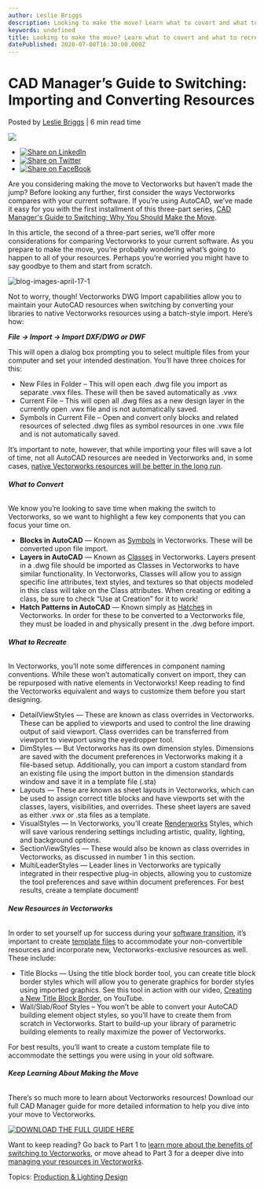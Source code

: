 ```yaml
---
author: Leslie Briggs
description: Looking to make the move? Learn what to covert and what to recreate when you move from AutoCAD to Vectorworks.
keywords: undefined
title: Looking to make the move? Learn what to covert and what to recreate when you move from AutoCAD to Vectorworks. 
datePublished: 2020-07-08T16:30:00.000Z
---
```

  

# CAD Manager’s Guide to Switching: Importing and Converting Resources

 Posted by [Leslie Briggs](https://blog.vectorworks.net/author/leslie-briggs) | 6 min read time 

![](https://blog.vectorworks.net/hubfs/blog-images-april-17-1.jpg) 

* [![Share on LinkedIn](https://2659751.fs1.hubspotusercontent-na1.net/hubfs/2659751/michaelDemo/share-LI.png)](http://www.linkedin.com/shareArticle?mini=true&url=https%3A%2F%2Fblog.vectorworks.net%2Fswitching-to-vectorworks-cad-manager-guide-2)
* [![Share on Twitter](https://2659751.fs1.hubspotusercontent-na1.net/hubfs/2659751/michaelDemo/share-TW.png)](https://www.twitter.com/share?text=CAD%20Manager’s%20Guide%20to%20Switching:%20Importing%20and%20Converting%20Resources&url=https%3A%2F%2Fblog.vectorworks.net%2Fswitching-to-vectorworks-cad-manager-guide-2&via=PMGTweets)
* [![Share on FaceBook](https://2659751.fs1.hubspotusercontent-na1.net/hubfs/2659751/michaelDemo/share-FB.png)](https://www.facebook.com/sharer/sharer.php?u=https%3A%2F%2Fblog.vectorworks.net%2Fswitching-to-vectorworks-cad-manager-guide-2)

Are you considering making the move to Vectorworks but haven’t made the jump? Before looking any further, first consider the ways Vectorworks compares with your current software. If you’re using AutoCAD, we’ve made it easy for you with the first installment of this three-part series, [CAD Manager's Guide to Switching: Why You Should Make the Move](/switching-to-vectorworks-cad-manager-guide-1?utm%5Fcampaign=makethemove&utm%5Fmedium=planetvectorworks&utm%5Fsource=intext&utm%5Fcontent=070820cadmgrswitch2).

In this article, the second of a three-part series, we’ll offer more considerations for comparing Vectorworks to your current software. As you prepare to make the move, you’re probably wondering what’s going to happen to all of your resources. Perhaps you’re worried you might have to say goodbye to them and start from scratch.

![blog-images-april-17-1](https://blog.vectorworks.net/hs-fs/hubfs/blog-images-april-17-1.jpg?width=5999&name=blog-images-april-17-1.jpg)

Not to worry, though! Vectorworks DWG Import capabilities allow you to maintain your AutoCAD resources when switching by converting your libraries to native Vectorworks resources using a batch-style import. Here’s how:

**_File →_ _Import →_ _Import DXF/DWG or DWF_**

This will open a dialog box prompting you to select multiple files from your computer and set your intended destination. You’ll have three choices for this:

* New Files in Folder – This will open each .dwg file you import as separate .vwx files. These will then be saved automatically as .vwx
* Current File – This will open all .dwg files as a new design layer in the currently open .vwx file and is not automatically saved.
* Symbols in Current File – Open and convert only blocks and related resources of selected .dwg files as symbol resources in one .vwx file and is not automatically saved.

It’s important to note, however, that while importing your files will save a lot of time, not all AutoCAD resources are needed in Vectorworks and, in some cases, [native Vectorworks resources will be better in the long run](https://app-help.vectorworks.net/2020/eng/index.htm#t=VW2020%5FGuide%2FResourceManager%2FResources.htm&rhsearch=resources&rhhlterm=resources&rhsyns=%20?utm%5Fcampaign=makethemove&utm%5Fmedium=website&utm%5Fsource=intext&utm%5Fcontent=070820CADMgrSwitch2).

###### **What to Convert**

We know you’re looking to save time when making the switch to Vectorworks, so we want to highlight a few key components that you can focus your time on.

* **Blocks in AutoCAD** — Known as [Symbols](https://app-help.vectorworks.net/2020/eng/index.htm#t=VW2020%5FGuide%2FSymbols%2FSymbols.htm&rhsearch=symbols&rhhlterm=symbols&rhsyns=%20?utm%5Fcampaign=makethemove&utm%5Fmedium=website&utm%5Fsource=intext&utm%5Fcontent=070820CADMgrSwitch2) in Vectorworks. These will be converted upon file import.
* **Layers in AutoCAD** — Known as [Classes](https://app-help.vectorworks.net/2020/eng/index.htm#t=VW2020%5FGuide%2FStructure%2FConcept%5FClasses%5Foverview.htm&rhsearch=classes&rhhlterm=classes&rhsyns=%20?utm%5Fcampaign=makethemove&utm%5Fmedium=website&utm%5Fsource=intext&utm%5Fcontent=070820CADMgrSwitch2) in Vectorworks. Layers present in a .dwg file should be imported as Classes in Vectorworks to have similar functionality. In Vectorworks, Classes will allow you to assign specific line attributes, text styles, and textures so that objects modeled in this class will take on the Class attributes. When creating or editing a class, be sure to check “Use at Creation” for it to work!
* **Hatch Patterns in AutoCAD** — Known simply as [Hatches](https://app-help.vectorworks.net/2020/eng/index.htm#t=VW2020%5FGuide%2FAttributes%2FDefining%5Fhatches.htm&rhsearch=hatches&rhhlterm=hatches&rhsyns=%20?utm%5Fcampaign=makethemove&utm%5Fmedium=website&utm%5Fsource=intext&utm%5Fcontent=070820CADMgrSwitch2) in Vectorworks. In order for these to be converted to a Vectorworks file, they must be loaded in and physically present in the .dwg before import.

###### **What to Recreate**

In Vectorworks, you’ll note some differences in component naming conventions. While these won’t automatically convert on import, they can be repurposed with native elements in Vectorworks! Keep reading to find the Vectorworks equivalent and ways to customize them before you start designing.

* DetailViewStyles — These are known as class overrides in Vectorworks. These can be applied to viewports and used to control the line drawing output of said viewport. Class overrides can be transferred from viewport to viewport using the eyedropper tool.
* DimStyles — But Vectorworks has its own dimension styles. Dimensions are saved with the document preferences in Vectorworks making it a file-based setup. Additionally, you can import a custom standard from an existing file using the import button in the dimension standards window and save it in a template file (.sta)
* Layouts — These are known as sheet layouts in Vectorworks, which can be used to assign correct title blocks and have viewports set with the classes, layers, visibilities, and overrides. These sheet layers are saved as either .vwx or .sta files as a template.
* VisualStyles — In Vectorworks, you’ll create [Renderworks](https://app-help.vectorworks.net/2020/eng/index.htm#t=VW2020%5FGuide%2FRendering1%2FCreating%5FRenderworks%5Fstyles.htm&rhsearch=Renderworks%20styles&rhhlterm=Renderworks%20styles&rhsyns=%20?utm%5Fcampaign=makethemove&utm%5Fmedium=website&utm%5Fsource=intext&utm%5Fcontent=070820CADMgrSwitch2) Styles, which will save various rendering settings including artistic, quality, lighting, and background options.
* SectionViewStyles — These would also be known as class overrides in Vectorworks, as discussed in number 1 in this section.
* MultiLeaderStyles — Leader lines in Vectorworks are typically integrated in their respective plug-in objects, allowing you to customize the tool preferences and save within document preferences. For best results, create a template document!

###### **New Resources in Vectorworks**

In order to set yourself up for success during your [software transition](https://www.vectorworks.net/en/start/make-the-move?utm%5Fcampaign=makethemove&utm%5Fmedium=website&utm%5Fsource=intext&utm%5Fcontent=070820CADMgrSwitch2), it’s important to create [template files](https://app-help.vectorworks.net/2020/eng/index.htm#t=VW2020%5FGuide%2FSetup%2FCreating%5Ftemplates.htm&rhsearch=templates&rhhlterm=templates&rhsyns=%20?utm%5Fcampaign=makethemove&utm%5Fmedium=website&utm%5Fsource=intext&utm%5Fcontent=070820CADMgrSwitch2) to accommodate your non-convertible resources and incorporate new, Vectorworks-exclusive resources as well. These include:

* Title Blocks — Using the title block border tool, you can create title block border styles which will allow you to generate graphics for border styles using imported graphics. See this tool in action with our video, [Creating a New Title Block Border](https://youtu.be/MxwId6CC09c?utm%5Fcampaign=makethemove&utm%5Fmedium=website&utm%5Fsource=intext&utm%5Fcontent=070820CADMgrSwitch2), on YouTube.
* Wall/Slab/Roof Styles – You won’t be able to convert your AutoCAD building element object styles, so you’ll have to create them from scratch in Vectorworks. Start to build-up your library of parametric building elements to really maximize the power of Vectorworks.

For best results, you’ll want to create a custom template file to accommodate the settings you were using in your old software.

###### **Keep Learning About Making the Move**

There’s so much more to learn about Vectorworks resources! Download our full CAD Manager guide for more detailed information to help you dive into your move to Vectorworks.

[![DOWNLOAD THE FULL GUIDE HERE](https://no-cache.hubspot.com/cta/default/3018241/20158d6f-39a6-4671-af08-eec6ada98518.png)](https://cta-redirect.hubspot.com/cta/redirect/3018241/20158d6f-39a6-4671-af08-eec6ada98518) 

Want to keep reading? Go back to Part 1 to [learn more about the benefits of switching to Vectorworks](/switching-to-vectorworks-cad-manager-guide-1?utm%5Fcampaign=makethemove&utm%5Fmedium=planetvectorworks&utm%5Fsource=intext&utm%5Fcontent=070820cadmgrswitch2), or move ahead to Part 3 for a deeper dive into [managing your resources in Vectorworks](/switching-to-vectorworks-cad-manager-guide-3?utm%5Fcampaign=blog&utm%5Fmedium=planetvectorworks&utm%5Fsource=intext&utm%5Fcontent=070820hcadmgrswitch2).

 Topics: [Production & Lighting Design](https://blog.vectorworks.net/topic/production-lighting-design) 

  